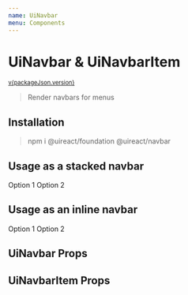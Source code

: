 ```yaml
---
name: UiNavbar
menu: Components
---
```





# UiNavbar & UiNavbarItem

<sup><a href="https://github.com/inavac182/ui-react/blob/main/grid/navbar/" target="_blank">v{packageJson.version}</a></sup>

> Render navbars for menus

## Installation

> npm i @uireact/foundation @uireact/navbar

## Usage as a stacked navbar

<Playground>
    <UiNavbar orientation="stacked">
        <UiNavbarItem>Option 1</UiNavbarItem>
        <UiNavbarItem>Option 2</UiNavbarItem>
    </UiNavbar>
</Playground>

## Usage as an inline navbar

<Playground>
    <UiNavbar orientation="inline">
        <UiNavbarItem>Option 1</UiNavbarItem>
        <UiNavbarItem>Option 2</UiNavbarItem>
    </UiNavbar>
</Playground>

## UiNavbar Props
<Props of={UiNavbar} />

## UiNavbarItem Props
<Props of={UiNavbarItem} />
